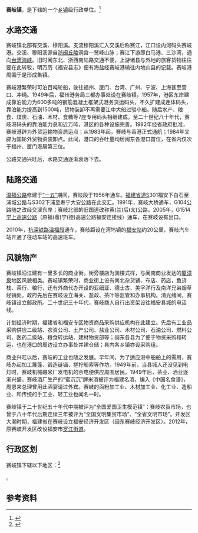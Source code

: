{{中国乡级行政区|35/09/81/100/000}}

'''赛岐镇'''，是{{PRC admin/fullname|35/09/81/100/000|3}}下辖的一个[[乡镇|乡镇]]级行政单位。<ref>{{PRC admin/ref sgc|{{PRC admin/parent|35/09/81/100/000}}}}</ref>

== 水路交通 ==
赛岐镇北部有交溪、穆阳溪。支流穆阳溪汇入交溪后称赛江，江口设内河码头赛岐港。交溪、穆阳溪源自[[浙闽丘陵|浙闽丘陵]]洞宫—鹫峰山脉；赛江下游即白马港、三沙湾，通向[[台湾海峡|台湾海峡]]。旧时闽东北、浙西南陆路交通不便，上游诸县与外地的旅客货物往往要在此转驳，明万历《福安县志》便有海盐经赛岐港输往内地山县的记载。赛岐港周围于是形成集镇。

赛岐港繁荣时可泊百吨轮船，驶往福州、厦门、台湾、广州、宁波、上海甚至营口、冲绳。1949年后，福州港务局三都办事处设在赛岐镇。1957年，港区东岸建成靠泊能力为600多吨的钢筋混凝土框架式港务货运码头，不久扩建成连体码头，靠泊能力提高到1500吨，货物装卸不再需要江中大船过驳小船。随后水产、粮食、煤炭、石油、木材、食糖等7座专用码头相继建成。至二十世纪八十年代，赛岐港码头的靠泊能力总和近万吨，港区的各种设施完善。1982年经省政府批准，赛岐港辟为外贸运输物资启运点；从1983年起，赛岐与香港正式通航；1984年又辟为国轮外贸物资装卸点。此间，港口的吞吐量均居闽东各港口首位，在省内仅次于福州、厦门港居第三位。

公路交通兴旺后，水路交通逐渐衰落下去。

== 陆路交通 ==
[[104国道|温福公路]]修建于[[第一个五年计划_(中国)|“一五”]]期间，赛岐段于1956年通车。[[福建省道|福建省道]]S301福安下白石至浦城公路与S302下浦至寿宁大安公路在此交汇。1991年，赛岐大桥通车，G104公路随之改经交溪东岸；赛岐北部的旧国道改称黄(兰)后(太)公路。2005年，G1514[[宁上高速公路|宁上高速公路]]（原福(鼎)宁(德)高速公路福安连接线）通车，在赛岐设有出口。

2010年，[[杭深铁路|杭深铁路]][[温福铁路|温福段]]通车。赛岐距设在湾坞镇的[[福安站|福安站]]约20公里，赛岐汽车站开通了往动车站的高速班车。

== 风貌物产 ==
赛岐镇沿江建有一里多长的商业街。街旁楼店为骑楼式样，与闽南商业发达的[[厦门|厦]][[漳州|漳]][[泉州|泉]]地区风貌相类。赛岐镇繁荣时，商业街上设有南北杂货铺、布店、药店，鱼货栈、茶行、粮行，还有外商代办开设的亚细亚、德士古、美孚洋行及南洋兄弟烟草经销处。政府先后在赛岐设立海关、盐政、茶叶等监管和办事机构。清光绪间，赛岐镇设立邮政所。二十世纪三十年代，赛岐商人自行出资架设往福安县城的电话线。

计划经济时期，福建省和福安专区物资商品采购供应机构在此建立。先后有工业品采购供应二级站、农资公司、土产公司、盐业公司、木材公司、石油公司、燃料公司、医药二级站、粮食转运站、建材物资部等；闽东各县为了便于物资采购和转运，也在港口的周边设立办事处并建仓储；县内各乡镇亦设采购组。

商业兴旺以后，赛岐的工业也随之发展。早年间，为了适应港中船舶上的需用，赛岐办起加工篾篷、锻造链锚、搓拧船索等作坊。1949年前，当县城人还没见到电灯时，赛岐机械碾米厂发电机的余电便供应周围居民。1949年后，茶业、酒业逐渐兴盛。赛岐酒厂生产的“蜜沉沉”牌米酒被评为福建名酒，编入《中国名食谱》，周恩来总理曾用此酒宴请过外宾。赛岐的面粉加工业、木材加工业、化工业、造船业、和传统的手工业、轻工业也闻名一时。

赛岐镇于二十世纪五十年代中期被评为“全国爱国卫生模范镇”；赛岐农贸市场，也曾于八十年代后期连续三年被评为“全国文明集贸市场”、“全省文明市场”。开发区大潮时期，福建省在赛岐设立福安经济开发区（闽东赛岐经济开发区）。2012年，原赛岐开发区改设福安市[[罗江街道|罗江街道]]。

== 行政区划 ==

赛岐镇下辖以下地区：<ref>{{PRC admin/ref sgc|35/09/81/100/000}}</ref>

{{PRC admin/children|35/09/81/100/000}}。

== 参考资料 ==

{{reflist}}

{{PRC admin/navcat|35/09/81/100/000}}
